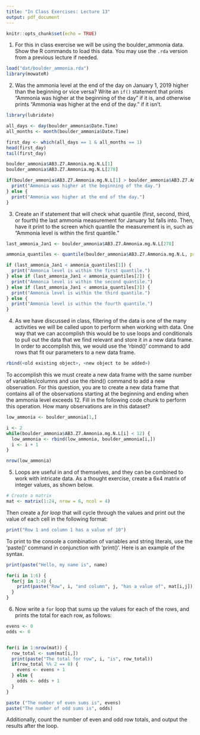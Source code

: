 ```yaml
---
title: "In Class Exercises: Lecture 13"
output: pdf_document
---
```


```r
knitr::opts_chunk$set(echo = TRUE)
```

1. For this in class exercise we will be using the boulder_ammonia data. Show the R commands to load this data. You may use the `.rda` version from a previous lecture if needed.

```r
load("dat/boulder_ammonia.rda")
library(mowateR)
```




2. Was the ammonia level at the end of the day on January 1, 2019 higher than the beginning or vice versa? Write an `if()` statement that prints "Ammonia was higher at the beginning of the day" if it is, and otherwise prints "Ammonia was higher at the end of the day." if it isn't.

```r
library(lubridate)

all_days <- day(boulder_ammonia$Date.Time)
all_months <- month(boulder_ammonia$Date.Time)

first_day <- which(all_days == 1 & all_months == 1)
head(first_day)
tail(first_day)

boulder_ammonia$AB3.Z7.Ammonia.mg.N.L[1]
boulder_ammonia$AB3.Z7.Ammonia.mg.N.L[278]

if(boulder_ammonia$AB3.Z7.Ammonia.mg.N.L[1] > boulder_ammonia$AB3.Z7.Ammonia.mg.N.L[278]) {
  print("Ammonia was higher at the beginning of the day.")
} else {
  print("Ammonia was higher at the end of the day.")
}
```




3. Create an if statement that will check what quantile (first, second, third, or fourth) the last ammonia measurement for January 1st falls into. Then, have it print to the screen which quantile the measurement is in, such as "Ammonia level is within the first quantile."

```r
last_ammonia_Jan1 <- boulder_ammonia$AB3.Z7.Ammonia.mg.N.L[278]

ammonia_quantiles <- quantile(boulder_ammonia$AB3.Z7.Ammonia.mg.N.L, probs = c(0.25, 0.5, 0.75))

if (last_ammonia_Jan1 < ammonia_quantiles[1]) {
  print("Ammonia level is within the first quantile.")
} else if (last_ammonia_Jan1 < ammonia_quantiles[2]) {
  print("Ammonia level is within the second quantile.")
} else if (last_ammonia_Jan1 < ammonia_quantiles[3]) {
  print("Ammonia level is within the third quantile.")
} else {
  print("Ammonia level is within the fourth quantile.")
}
```



4. As we have discussed in class, filtering of the data is one of the many activities we will be called upon to perform when working with data. One way that we can accomplish this would be to use loops and conditionals to pull out the data that we find relevant and store it in a new data frame. In order to accomplish this, we would use the 'rbind()' command to add rows that fit our parameters to a new data frame. 

```r
rbind(<old existing object>, <new object to be added>)
```

To accomplish this we must create a new data frame with the same number of variables/columns and use the rbind() command to add a new observation. For this question, you are to create a new data frame that contains all of the observations starting at the beginning and ending when the ammonia level exceeds 12. Fill in the following code chunk to perform this operation. How many observations are in this dataset?

```r
low_ammonia <- boulder_ammonia[1,]

i <- 2 
while(boulder_ammonia$AB3.Z7.Ammonia.mg.N.L[i] < 12) {
  low_ammonia <- rbind(low_ammonia, boulder_ammonia[i,])
  i <- i + 1
}

nrow(low_ammonia)
```

5. Loops are  useful in and of themselves, and they can be combined to work with intricate data. As a thought exercise, create a 6x4 matrix of  integer values, as shown below. 

```r
# Create a matrix
mat <- matrix(1:24, nrow = 6, ncol = 4)
```

Then create a *for loop* that will cycle through the values and print out the value of each cell in the following format:

```r
print("Row 1 and column 1 has a value of 10")
```

To print to the console a combination of variables and string literals, use the 'paste()' command in conjunction with 'print()'. Here is an example of the syntax. 

```r
print(paste("Hello, my name is", name)
```

```r
for(i in 1:6) {
  for(j in 1:4) {
    print(paste("Row", i, "and column", j, "has a value of", mat[i,j]))
  }
}
```


6. Now write a `for` loop that sums up the values for each of  the rows, and prints the total for each row, as follows:
```r

evens <- 0
odds <- 0


for(i in 1:nrow(mat)) {
  row_total <- sum(mat[i,])
  print(paste("The total for row", i, "is", row_total))
  if(row_total %% 2 == 0) {
    evens <- evens + 1
  } else {
    odds <- odds + 1
  }
}

paste ("The number of even sums is", evens)
paste("The number of odd sums is", odds)
```

Additionally, count the number of even and odd row totals, and output the results after the loop. 


